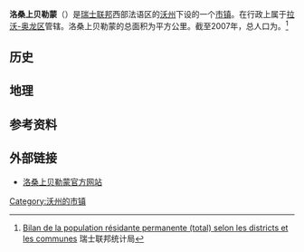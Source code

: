 {{瑞士市镇信息框
 | 市镇名称= 洛桑上贝勒蒙
 | 原文名称             = {{lang|fr|Belmont-sur-Lausanne}}
 | 图片                = 
 | 纹章 = Belmont-sur-Lausanne-coat of arms.svg
 | 语言                   = [[法语|法语]]
 | 所属州               = 沃州
 | iso-code-region = 
 | 所属区               = [[拉沃-奥龙区|拉沃-奥龙区]]
 | lat_d=46|lat_m=31|lat_NS=N|long_d=6|long_m=41|long_EW=E
 | 邮政编码        = 1092
 | 市镇代码        = 5581
 | 面积                 = {{smn|2.65|5|100}}
 | 平均海拔        =  640
 | 人口               = {{smn|3105|6}}
 | 主页  = www.belmont.ch
 | 市镇长           = 
 | 相邻市镇             = 
 | 友好城市             = 
|地图文件             = Karte Gemeinde Belmont-sur-Lausanne 2012.png
|}}
'''洛桑上贝勒蒙'''（{{lang-fr|Belmont-sur-Lausanne}}）是[[瑞士联邦|瑞士联邦]]西部法语区的[[沃州|沃州]]下设的一个[[瑞士市镇|市镇]]。在行政上属于[[拉沃-奥龙区|拉沃-奥龙区]]管辖。洛桑上贝勒蒙的总面积为{{smn|2.65|5|100}}平方公里。截至2007年，总人口为{{smn|3105|6}}。<ref>{{fr}}[http://www.bfs.admin.ch/bfs/portal/fr/index/themen/01/02/blank/key/raeumliche_verteilung/kantone__gemeinden.Document.67241.xls Bilan de la population résidante permanente (total) selon les districts et les communes]{{dead link|date=2018年3月 |bot=InternetArchiveBot |fix-attempted=yes }} 瑞士联邦统计局</ref>

==历史==

==地理==

==参考资料==
{{reflist}}

==外部链接==
*{{fr}}[http://www.belmont.ch 洛桑上贝勒蒙官方网站] {{Wayback|url=http://www.belmont.ch/ |date=20161021010808 }}

{{DEFAULTSORT:Belmont-sur-Lausanne}}
{{沃州拉沃-奥龙区行政区划}}
[[Category:沃州的市镇|Category:沃州的市镇]]
